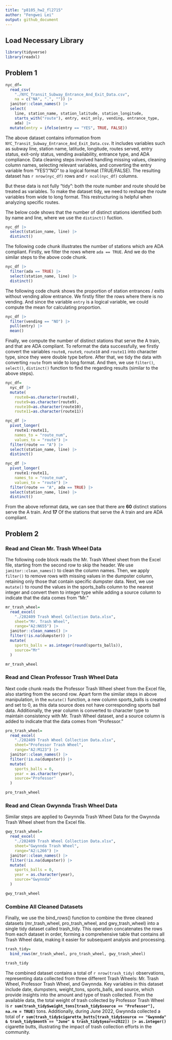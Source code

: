 ```yaml
---
title: "p8105_hw2_fl2715"
author: "Fengwei Lei"
output: github_document
---
```


## Load Necessary Library
```r
library(tidyverse)
library(readxl)
```

## Problem 1

```r
nyc_df=
  read_csv(
    "./NYC_Transit_Subway_Entrance_And_Exit_Data.csv",
    na = c("NA", ".", "")) |> 
  janitor::clean_names() |> 
  select(
    line, station_name, station_latitude, station_longitude, 
    starts_with("route"), entry, exit_only, vending, entrance_type, 
    ada) |> 
  mutate(entry = ifelse(entry == "YES", TRUE, FALSE))
```

The above dataset contains information from `NYC_Transit_Subway_Entrance_And_Exit_Data.csv`. It includes variables such as subway line, station name, latitude, longitude, routes served, entry status, exit-only status, vending availability, entrance type, and ADA compliance. Data cleaning steps involved handling missing values, cleaning column names, selecting relevant variables, and converting the entry variable from “YES”/“NO” to a logical format (TRUE/FALSE). The resulting dataset has `r nrow(nyc_df)` rows and `r ncol(nyc_df)` columns.

But these data is not fully “tidy”: both the route number and route should be treated as variables. To make the dataset tidy, we need to reshape the route variables from wide to long format. This restructuring is helpful when analyzing specific routes.

The below code shows that the number of distinct stations identified both by name and line, where we use the `distinct()` fuction.

```r
nyc_df |> 
  select(station_name, line) |> 
  distinct()
```

The following code chunk illustrates the number of stations which are ADA compliant. Firstly, we filter the rows where `ada == TRUE`. And we do the similar steps to the above code chunk.

```r
nyc_df |> 
  filter(ada == TRUE) |> 
  select(station_name, line) |> 
  distinct()
```

The following code chunk shows the proportion of station entrances / exits without vending allow entrance. We firstly filter the rows where there is no vending. And since the variable `entry` is a logical variable, we could compute the mean for calculating proportion.

```r
nyc_df |> 
  filter(vending == "NO") |> 
  pull(entry) |> 
  mean()
```

Finally, we compute the number of distinct stations that serve the A train, and that are ADA compliant. To reformat the data successfully, we firstly convert the variables `route8`, `route9`, `route10` and `route11` into character type, since they were double type before. After that, we tidy the data with converting `route` from wide to long format. And then, we use `filter()`, `select()`, `distinct()` function to find the regarding results (similar to the above steps).
```r
nyc_df=
  nyc_df |> 
  mutate(
    route8=as.character(route8),
    route9=as.character(route9),
    route10=as.character(route10),
    route11=as.character(route11))

nyc_df |> 
  pivot_longer(
    route1:route11,
    names_to = "route_num",
    values_to = "route") |> 
  filter(route == "A") |> 
  select(station_name, line) |> 
  distinct()

nyc_df |> 
  pivot_longer(
    route1:route11,
    names_to = "route_num",
    values_to = "route") |> 
  filter(route == "A", ada == TRUE) |> 
  select(station_name, line) |> 
  distinct()
```

From the above reformat data, we can see that there are **60** distinct stations serve the A train. And **17** Of the stations that serve the A train and are ADA compliant.

## Problem 2

### Read and Clean Mr. Trash Wheel Data

The following code block reads the Mr. Trash Wheel sheet from the Excel file, starting from the second row to skip the header. We use `janitor::clean_names()` to clean the column names. Then, we apply `filter()` to remove rows with missing values in the dumpster column, retaining only those that contain specific dumpster data. Next, we use `mutate()` to round the values in the sports_balls column to the nearest integer and convert them to integer type while adding a source column to indicate that the data comes from “Mr.”

```r
mr_trash_wheel=
  read_excel(
    "./202409 Trash Wheel Collection Data.xlsx",
    sheet="Mr. Trash Wheel",
    range="A2:N655") |> 
  janitor::clean_names() |> 
  filter(!is.na(dumpster)) |> 
  mutate(
    sports_balls = as.integer(round(sports_balls)),
    source="Mr"
  )

mr_trash_wheel
```

### Read and Clean Professor Trash Wheel Data

Next code chunk reads the Professor Trash Wheel sheet from the Excel file, also starting from the second row. Apart form the similar steps in above manipulation, in the `mutate()` function, a new column sports_balls is created and set to 0, as this data source does not have corresponding sports ball data. Additionally, the year column is converted to character type to maintain consistency with Mr. Trash Wheel dataset, and a source column is added to indicate that the data comes from “Professor.”

```r
pro_trash_wheel=
  read_excel(
    "./202409 Trash Wheel Collection Data.xlsx",
    sheet="Professor Trash Wheel",
    range="A2:M123") |> 
  janitor::clean_names() |> 
  filter(!is.na(dumpster)) |> 
  mutate(
    sports_balls = 0,
    year = as.character(year),
    source="Professor"
  )

pro_trash_wheel
```

### Read and Clean Gwynnda Trash Wheel Data

Similar steps are applied to Gwynnda Trash Wheel Data for the Gwynnda Trash Wheel sheet from the Excel file.

```r
gwy_trash_wheel=
  read_excel(
    "./202409 Trash Wheel Collection Data.xlsx",
    sheet="Gwynnda Trash Wheel",
    range="A2:L266") |> 
  janitor::clean_names() |> 
  filter(!is.na(dumpster)) |> 
  mutate(
    sports_balls = 0,
    year = as.character(year),
    source="Gwynnda"
  )

gwy_trash_wheel
```

### Combine All Cleaned Datasets

Finally, we use the bind_rows() function to combine the three cleaned datasets (mr_trash_wheel, pro_trash_wheel, and gwy_trash_wheel) into a single tidy dataset called trash_tidy. This operation concatenates the rows from each dataset in order, forming a comprehensive table that contains all Trash Wheel data, making it easier for subsequent analysis and processing.

```r
trash_tidy=
  bind_rows(mr_trash_wheel, pro_trash_wheel, gwy_trash_wheel)

trash_tidy
```

The combined dataset contains a total of `r nrow(trash_tidy)` observations, representing data collected from three different Trash Wheels: Mr. Trash Wheel, Professor Trash Wheel, and Gwynnda. Key variables in this dataset include date, dumpsters, weight_tons, sports_balls, and source, which provide insights into the amount and type of trash collected. From the available data, the total weight of trash collected by Professor Trash Wheel is **`r sum(trash_tidy$weight_tons[trash_tidy$source == "Professor"], na.rm = TRUE)`** tons. Additionally, during June 2022, Gwynnda collected a total of **`r sum(trash_tidy$cigarette_butts[trash_tidy$source == "Gwynnda" & trash_tidy$month == "June" & trash_tidy$year==2022]) |> as.integer()`** cigarette butts, illustrating the impact of trash collection efforts in the community.

